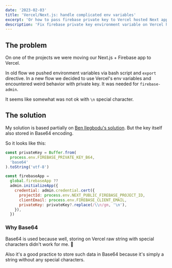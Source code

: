 ```yaml
---
date: '2023-02-03'
title: 'Vercel/Next.js: handle complicated env variables'
excerpt: 'Or how to pass firebase private key to Vercel hosted Next app'
description: 'Fix firebase private key environment variable on Vercel hosted Next.js application'
---
```


## The problem

On one of the projects we were moving our Next.js + Firebase app to Vercel.

In old flow we pushed environment variables via bash script and `export` directive.
In a new flow we decided to use Vercel's env variables and encountered weird behavior with private key.
It was needed for `firebase-admin`.

It seems like somewhat was not ok with `\n` special character.

## The solution

My solution is based partially on
[Ben Ilegbodu's solution](https://www.benmvp.com/blog/initializing-firebase-admin-node-sdk-env-vars/).
But the key itself also stored in Base64 encoding.

So it looks like this:

```js
const privateKey = Buffer.from(
  process.env.FIREBASE_PRIVATE_KEY_B64,
  'base64'
).toString('utf-8')

const firebaseApp =
  global.firebaseApp ??
  admin.initializeApp({
    credential: admin.credential.cert({
      projectId: process.env.NEXT_PUBLIC_FIREBASE_PROJECT_ID,
      clientEmail: process.env.FIREBASE_CLIENT_EMAIL,
      privateKey: privateKey?.replace(/\\n/gm, '\n'),
    }),
  })
```

### Why Base64

Base64 is used because well, storing on Vercel raw string with special characters
didn't work for me. 🙂

Also it's a good practice to store such data in Base64 because it's simply
a string without any special characters.
